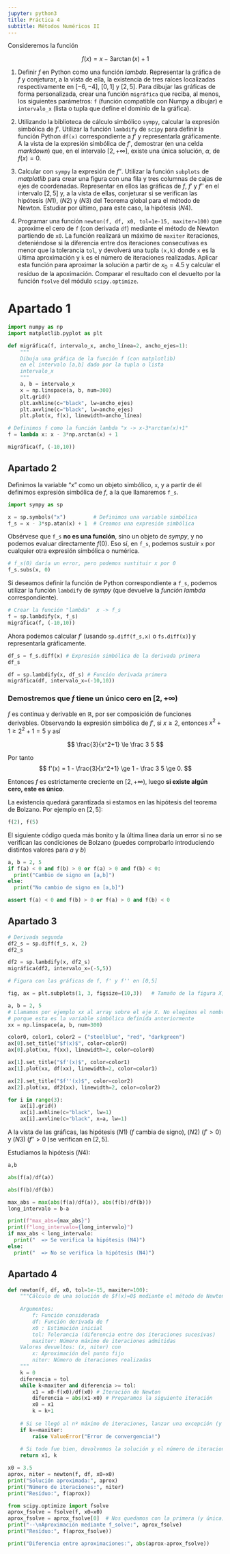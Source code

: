 ```yaml
---
jupyter: python3
title: Práctica 4
subtitle: Métodos Numéricos II
---
```

Consideremos la función

$$f(x)=x-3\arctan(x)+1$$

1. Definir $f$ en Python como una función *lambda*. Representar la gráfica de $f$ y conjeturar, a la vista de ella, la existencia de tres raíces localizadas respectivamente en $[-6,-4]$,  $[0,1]$ y $[2,5]$. Para dibujar las gráficas de forma personalizada, crear una función `migráfica` que reciba, al menos, los siguientes parámetros: `f` (función compatible con Numpy a dibujar) e `intervalo_x` (lista o tupla que define el dominio de la gráfica).

2. Utilizando la biblioteca de cálculo simbólico `sympy`, calcular la expresión simbólica de $f'$. Utilizar la función `lambdify` de `scipy` para definir la función Python `df(x)` correspondiente a $f'$ y representarla gráficamente. A la vista de la expresión simbólica de $f'$, demostrar (en una celda *markdown*) que, en el intervalo $[2,+\infty]$, existe una única solución, $\alpha$, de $f(x)=0$. 

3. Calcular con `sympy` la expresión de $f''$. Utilizar la función `subplots` de *matplotlib* para crear una figura con una fila y tres columnas de cajas de ejes de coordenadas. Representar en ellos las gráficas de $f$, $f'$ y $f''$ en el intervalo $[2,5]$ y, a la vista de ellas, conjeturar si se verifican las hipótesis $(N1)$, $(N2)$ y $(N3)$ del Teorema global para el método de Newton. Estudiar por último, para este caso, la hipótesis $(N4)$.

4. Programar una función `newton(f, df, x0, tol=1e-15, maxiter=100)` que aproxime el cero de `f` (con derivada `df`) mediante el método de Newton partiendo de `x0`. La función realizará un máximo de `maxiter` iteraciones, deteniéndose si la diferencia entre dos iteraciones consecutivas es menor que la tolerancia `tol`, y devolverá una tupla `(x,k)` donde `x` es la última aproximación y `k` es el número de iteraciones realizadas. Aplicar esta función para aproximar la solución a partir de $x_0=4.5$ y calcular el resíduo de la apoximación. Comparar el resultado con el devuelto por la función `fsolve` del módulo `scipy.optimize`.

# Apartado 1

```python
import numpy as np
import matplotlib.pyplot as plt
```

```python
def migráfica(f, intervalo_x, ancho_línea=2, ancho_ejes=1):
    """
    Dibuja una gráfica de la función f (con matplotlib) 
    en el intervalo [a,b] dado por la tupla o lista 
    intervalo_x
    """
    a, b = intervalo_x
    x = np.linspace(a, b, num=300)
    plt.grid()
    plt.axhline(c="black", lw=ancho_ejes)
    plt.axvline(c="black", lw=ancho_ejes)
    plt.plot(x, f(x), linewidth=ancho_línea)
```

```python
# Definimos f como la función lambda "x -> x-3*arctan(x)+1"
f = lambda x: x - 3*np.arctan(x) + 1
```

```python
migráfica(f, (-10,10))
```

## Apartado 2

Definimos la variable "x" como un objeto simbólico, `x`, y a partir de él definimos expresión simbólica de $f$, a la que llamaremos `f_s`. 

```python
import sympy as sp

x = sp.symbols("x")         # Definimos una variable simbólica
f_s = x - 3*sp.atan(x) + 1  # Creamos una expresión simbólica
```

Obsérvese que `f_s ` **no es una función**, sino un objeto de *sympy*, y no podemos evaluar directamente $f(0)$. Eso sí, en `f_s`, podemos sustuir `x` por cualquier otra expresión simbólica o numérica.
```python
# f_s(0) daría un error, pero podemos sustituir x por 0
f_s.subs(x, 0)
```

Si deseamos definir la función de Python correspondiente a `f_s`, podemos utilizar la función `lambdify` de *sympy* (que devuelve la *función lambda* correspondiente).
```python
# Crear la función "lambda"  x -> f_s
f = sp.lambdify(x, f_s)
migráfica(f, (-10,10))
```

Ahora podemos calcular $f'$ (usando `sp.diff(f_s,x)` o `fs.diff(x)`) y representarla gráficamente.
```python
df_s = f_s.diff(x) # Expresión simbólica de la derivada primera
df_s
```

```python
df = sp.lambdify(x, df_s) # Función derivada primera
migráfica(df, intervalo_x=(-10,10))
```

### Demostremos que $f$ tiene un único cero en $[2,+\infty)$

$f$ es continua y derivable en $\mathbb R$, por ser composición de funciones derivables. 
Observando la expresión simbólica de $f'$, si $x\ge 2$, entonces $x^2+1 \ge 2^2+1 = 5$ y así

$$
\frac{3}{x^2+1} \le \frac 3 5
$$

Por tanto
$$
f'(x) = 1 - \frac{3}{x^2+1} \ge 1 - \frac 3 5 \ge 0.
$$

Entonces $f$ es estrictamente creciente en $[2,+\infty)$, luego **si existe algún cero, este es único**.

La existencia quedará garantizada si estamos en las hipótesis del teorema de Bolzano. Por ejemplo en $[2,5]$:

```python
f(2), f(5)
```
El siguiente código queda más bonito y la última línea daría un error si no se verifican las condiciones de Bolzano (puedes comprobarlo introduciendo distintos valores para $a$ y $b$)
```python
a, b = 2, 5
if f(a) < 0 and f(b) > 0 or f(a) > 0 and f(b) < 0:
  print("Cambio de signo en [a,b]")
else:
  print("No cambio de signo en [a,b]")

assert f(a) < 0 and f(b) > 0 or f(a) > 0 and f(b) < 0
```


## Apartado 3

```python
# Derivada segunda
df2_s = sp.diff(f_s, x, 2)
df2_s
```

```python
df2 = sp.lambdify(x, df2_s)
migráfica(df2, intervalo_x=(-5,5))
```

```python
# Figura con las gráficas de f, f' y f'' en [0,5]

fig, ax = plt.subplots(1, 3, figsize=(10,3))   # Tamaño de la figura X, Y (pulgadas)

a, b = 2, 5
# Llamamos por ejemplo xx al array sobre el eje X. No elegimos el nombre 'x'
# porque esta es la variable simbólica definida anteriormente
xx = np.linspace(a, b, num=300)  

color0, color1, color2 = ("steelblue", "red", "darkgreen")
ax[0].set_title("$f(x)$", color=color0)
ax[0].plot(xx, f(xx), linewidth=2, color=color0)

ax[1].set_title("$f'(x)$", color=color1)
ax[1].plot(xx, df(xx), linewidth=2, color=color1)

ax[2].set_title("$f''(x)$", color=color2)
ax[2].plot(xx, df2(xx), linewidth=2, color=color2)

for i in range(3):
    ax[i].grid()
    ax[i].axhline(c="black", lw=1)
    ax[i].axvline(c="black", x=a, lw=1)
```

A la vista de las gráficas, las hipótesis $(N1)$ ($f$ cambia de signo), $(N2)$ ($f'>0$) y $(N3)$ ($f''>0$ )se verifican en $[2,5]$. 

Estudiamos la hipótesis $(N4)$:
```python
a,b
```

```python
abs(f(a)/df(a))
```

```python
abs(f(b)/df(b))
```

```python
max_abs = max(abs(f(a)/df(a)), abs(f(b)/df(b)))
long_intervalo = b-a

print(f"max_abs={max_abs}")
print(f"long_intervalo={long_intervalo}")
if max_abs < long_intervalo:
  print("  => Se verifica la hipótesis (N4)")
else:
  print("  => No se verifica la hipótesis (N4)")
```

## Apartado 4

```python
def newton(f, df, x0, tol=1e-15, maxiter=100):
    """Cálculo de una solución de $f(x)=0$ mediante el método de Newton.
    
    Argumentos:
        f: Función considerada
        df: Función derivada de f
        x0 : Estimación inicial
        tol: Tolerancia (diferencia entre dos iteraciones sucesivas)
        maxiter: Número máximo de iteraciones admitidas
    Valores devueltos: (x, niter) con
        x: Aproximación del punto fijo
        niter: Número de iteraciones realizadas
    """
    k = 0
    diferencia = tol
    while k<maxiter and diferencia >= tol:    
        x1 = x0-f(x0)/df(x0) # Iteración de Newton
        diferencia = abs(x1-x0) # Preparamos la siguiente iteración
        x0 = x1 
        k = k+1
        
    # Si se llegó al nº máximo de iteraciones, lanzar una excepción (y terminar)
    if k==maxiter: 
        raise ValueError("Error de convergencia!") 
        
    # Si todo fue bien, devolvemos la solución y el número de iteraciones
    return x1, k 
```

```python
x0 = 3.5
aprox, niter = newton(f, df, x0=x0)
print("Solución aproximada:", aprox)
print("Número de iteraciones:", niter)
print("Resíduo:", f(aprox))

from scipy.optimize import fsolve
aprox_fsolve = fsolve(f, x0=x0)
aprox_fsolve = aprox_fsolve[0]  # Nos quedamos con la primera (y única) solución devuelta
print("--\nAproximación mediante f_solve:", aprox_fsolve)
print("Resíduo:", f(aprox_fsolve))

print("Diferencia entre aproximaciones:", abs(aprox-aprox_fsolve))
```


